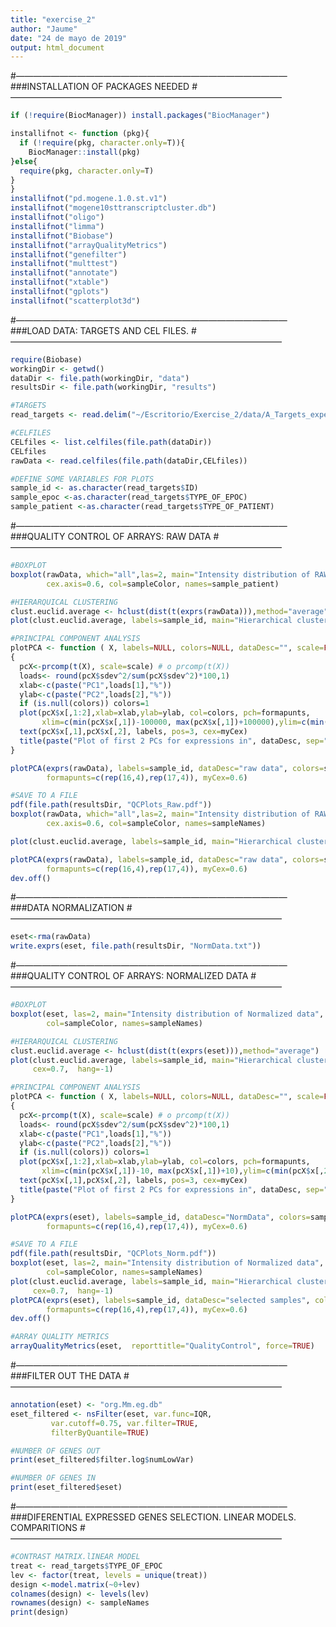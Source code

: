 ```yaml
---
title: "exercise_2"
author: "Jaume"
date: "24 de mayo de 2019"
output: html_document
---
```


#---------------------------------------------------------------------------------------------
###INSTALLATION OF PACKAGES NEEDED
#---------------------------------------------------------------------------------------------
```r
if (!require(BiocManager)) install.packages("BiocManager")

installifnot <- function (pkg){
  if (!require(pkg, character.only=T)){
    BiocManager::install(pkg)
}else{
  require(pkg, character.only=T)
}
}
installifnot("pd.mogene.1.0.st.v1")
installifnot("mogene10sttranscriptcluster.db")
installifnot("oligo")
installifnot("limma")
installifnot("Biobase")
installifnot("arrayQualityMetrics")
installifnot("genefilter")
installifnot("multtest")
installifnot("annotate")
installifnot("xtable")
installifnot("gplots")
installifnot("scatterplot3d")
```

#---------------------------------------------------------------------------------------------
###LOAD DATA: TARGETS AND CEL FILES. 
#---------------------------------------------------------------------------------------------

```r
require(Biobase)
workingDir <- getwd()
dataDir <- file.path(workingDir, "data")
resultsDir <- file.path(workingDir, "results")
```


```r
#TARGETS
read_targets <- read.delim("~/Escritorio/Exercise_2/data/A_Targets_experiment.txt")
```

```r
#CELFILES
CELfiles <- list.celfiles(file.path(dataDir))
CELfiles
rawData <- read.celfiles(file.path(dataDir,CELfiles))
```


```r
#DEFINE SOME VARIABLES FOR PLOTS
sample_id <- as.character(read_targets$ID)
sample_epoc <-as.character(read_targets$TYPE_OF_EPOC)
sample_patient <-as.character(read_targets$TYPE_OF_PATIENT)

```

#---------------------------------------------------------------------------------------------
###QUALITY CONTROL OF ARRAYS: RAW DATA
#---------------------------------------------------------------------------------------------

```r
#BOXPLOT
boxplot(rawData, which="all",las=2, main="Intensity distribution of RAW data", 
        cex.axis=0.6, col=sampleColor, names=sample_patient)
```

```r
#HIERARQUICAL CLUSTERING
clust.euclid.average <- hclust(dist(t(exprs(rawData))),method="average")
plot(clust.euclid.average, labels=sample_id, main="Hierarchical clustering of RawData", cex=0.7, hang=-1)
```

```r
#PRINCIPAL COMPONENT ANALYSIS
plotPCA <- function ( X, labels=NULL, colors=NULL, dataDesc="", scale=FALSE, formapunts=NULL, myCex=0.8,...)
{
  pcX<-prcomp(t(X), scale=scale) # o prcomp(t(X))
  loads<- round(pcX$sdev^2/sum(pcX$sdev^2)*100,1)
  xlab<-c(paste("PC1",loads[1],"%"))
  ylab<-c(paste("PC2",loads[2],"%"))
  if (is.null(colors)) colors=1
  plot(pcX$x[,1:2],xlab=xlab,ylab=ylab, col=colors, pch=formapunts, 
       xlim=c(min(pcX$x[,1])-100000, max(pcX$x[,1])+100000),ylim=c(min(pcX$x[,2])-100000, max(pcX$x[,2])+100000))
  text(pcX$x[,1],pcX$x[,2], labels, pos=3, cex=myCex)
  title(paste("Plot of first 2 PCs for expressions in", dataDesc, sep=" "), cex=0.8)
}

plotPCA(exprs(rawData), labels=sample_id, dataDesc="raw data", colors=sampleColor,
        formapunts=c(rep(16,4),rep(17,4)), myCex=0.6)
```

```r
#SAVE TO A FILE
pdf(file.path(resultsDir, "QCPlots_Raw.pdf"))
boxplot(rawData, which="all",las=2, main="Intensity distribution of RAW data", 
        cex.axis=0.6, col=sampleColor, names=sampleNames)

plot(clust.euclid.average, labels=sample_id, main="Hierarchical clustering of RawData", cex=0.7, hang=-1)

plotPCA(exprs(rawData), labels=sample_id, dataDesc="raw data", colors=sampleColor,
        formapunts=c(rep(16,4),rep(17,4)), myCex=0.6)
dev.off()
```

#---------------------------------------------------------------------------------------------
###DATA NORMALIZATION
#---------------------------------------------------------------------------------------------

```r
eset<-rma(rawData)
write.exprs(eset, file.path(resultsDir, "NormData.txt"))
```

#---------------------------------------------------------------------------------------------
###QUALITY CONTROL OF ARRAYS: NORMALIZED DATA
#---------------------------------------------------------------------------------------------


```r
#BOXPLOT
boxplot(eset, las=2, main="Intensity distribution of Normalized data", cex.axis=0.6, 
        col=sampleColor, names=sampleNames)
```

```r
#HIERARQUICAL CLUSTERING
clust.euclid.average <- hclust(dist(t(exprs(eset))),method="average")
plot(clust.euclid.average, labels=sample_id, main="Hierarchical clustering of NormData", 
     cex=0.7,  hang=-1)
```

```r
#PRINCIPAL COMPONENT ANALYSIS
plotPCA <- function ( X, labels=NULL, colors=NULL, dataDesc="", scale=FALSE, formapunts=NULL, myCex=0.8,...)
{
  pcX<-prcomp(t(X), scale=scale) # o prcomp(t(X))
  loads<- round(pcX$sdev^2/sum(pcX$sdev^2)*100,1)
  xlab<-c(paste("PC1",loads[1],"%"))
  ylab<-c(paste("PC2",loads[2],"%"))
  if (is.null(colors)) colors=1
  plot(pcX$x[,1:2],xlab=xlab,ylab=ylab, col=colors, pch=formapunts, 
       xlim=c(min(pcX$x[,1])-10, max(pcX$x[,1])+10),ylim=c(min(pcX$x[,2])-10, max(pcX$x[,2])+10))
  text(pcX$x[,1],pcX$x[,2], labels, pos=3, cex=myCex)
  title(paste("Plot of first 2 PCs for expressions in", dataDesc, sep=" "), cex=0.8)
}

plotPCA(exprs(eset), labels=sample_id, dataDesc="NormData", colors=sampleColor,
        formapunts=c(rep(16,4),rep(17,4)), myCex=0.6)
```

```r
#SAVE TO A FILE
pdf(file.path(resultsDir, "QCPlots_Norm.pdf"))
boxplot(eset, las=2, main="Intensity distribution of Normalized data", cex.axis=0.6, 
        col=sampleColor, names=sampleNames)
plot(clust.euclid.average, labels=sample_id, main="Hierarchical clustering of NormData", 
     cex=0.7,  hang=-1)
plotPCA(exprs(eset), labels=sample_id, dataDesc="selected samples", colors=sampleColor,
        formapunts=c(rep(16,4),rep(17,4)), myCex=0.6)
dev.off()
```

```r
#ARRAY QUALITY METRICS
arrayQualityMetrics(eset,  reporttitle="QualityControl", force=TRUE)
```

#---------------------------------------------------------------------------------------------
###FILTER OUT THE DATA
#---------------------------------------------------------------------------------------------

```r
annotation(eset) <- "org.Mm.eg.db"
eset_filtered <- nsFilter(eset, var.func=IQR,
         var.cutoff=0.75, var.filter=TRUE,
         filterByQuantile=TRUE)
```

```r
#NUMBER OF GENES OUT
print(eset_filtered$filter.log$numLowVar)
```

```r
#NUMBER OF GENES IN
print(eset_filtered$eset)
```

#---------------------------------------------------------------------------------------------
###DIFERENTIAL EXPRESSED GENES SELECTION. LINEAR MODELS. COMPARITIONS
#---------------------------------------------------------------------------------------------

```r
#CONTRAST MATRIX.lINEAR MODEL
treat <- read_targets$TYPE_OF_EPOC
lev <- factor(treat, levels = unique(treat))
design <-model.matrix(~0+lev)
colnames(design) <- levels(lev)
rownames(design) <- sampleNames
print(design)
```
